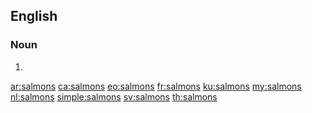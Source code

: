 ==English==

===Noun===
{{head|en|plural}}

# {{plural of|salmon|lang=en}}

[[ar:salmons]]
[[ca:salmons]]
[[eo:salmons]]
[[fr:salmons]]
[[ku:salmons]]
[[my:salmons]]
[[nl:salmons]]
[[simple:salmons]]
[[sv:salmons]]
[[th:salmons]]